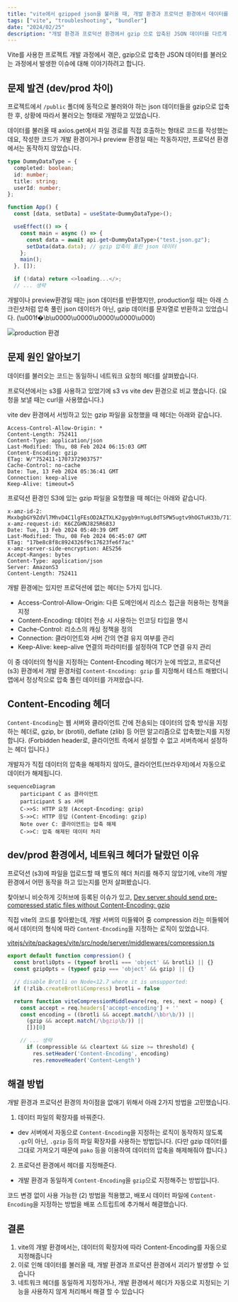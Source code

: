 ```yaml
---
title: "vite에서 gzipped json을 불러올 때, 개발 환경과 프로덕션 환경에서 데이터를 다르게 불러오는 이슈 트러블슈팅"
tags: ["vite", "troubleshooting", "bundler"]
date: "2024/02/25"
description: "개발 환경과 프로덕션 환경에서 gzip 으로 압축된 JSON 데이터를 다르게 가져오는 이슈에 대해 알아봅니다"
---
```


Vite를 사용한 프로젝트 개발 과정에서 겪은, gzip으로 압축한 JSON 데이터를 불러오는 과정에서 발생한 이슈에 대해 이야기하려고 합니다.

## 문제 발견 (dev/prod 차이)

프로젝트에서 `/public` 폴더에 동적으로 불러와야 하는 json 데이터들을 gzip으로 압축한 후, 상황에 따라서 불러오는 형태로 개발하고 있었습니다.

데이터를 불러올 때 axios.get에서 파일 경로를 직접 호출하는 형태로 코드를 작성했는데요, 작성한 코드가 개발 환경이거나 preview 환경일 때는 작동하지만, 프로덕션 환경에서는 동작하지 않았습니다.

```ts showLineNumbers
type DummyDataType = {
  completed: boolean;
  id: number;
  title: string;
  userId: number;
};

function App() {
  const [data, setData] = useState<DummyDataType>();

  useEffect(() => {
    const main = async () => {
      const data = await api.get<DummyDataType>("test.json.gz");
      setData(data.data); // gzip 압축이 풀린 json 데이터
    };
    main();
  }, []);

  if (!data) return <>loading...</>;
  // ... 생략
```

개발이나 preview환경일 때는 json 데이터를 반환했지만, production일 때는 아래 스크린샷처럼 압축 풀린 json 데이터가 아닌, gzip 데이터를 문자열로 반환하고 있었습니다. (\u001f�\b\u0000\u0000\u0000\u0000\u000)

![production 환경](/images/20240225203225.png)

## 문제 원인 알아보기

데이터를 불러오는 코드는 동일하니 네트워크 요청의 헤더를 살펴봤습니다.

프로덕션에서는 s3를 사용하고 있었기에 s3 vs vite dev 환경으로 비교 했습니다. (요청을 보낼 때는 curl을 사용했습니다.)

vite dev 환경에서 서빙하고 있는 gzip 파일을 요청했을 때 헤더는 아래와 같습니다.

```plaintext showLineNumbers
Access-Control-Allow-Origin: *
Content-Length: 752411
Content-Type: application/json
Last-Modified: Thu, 08 Feb 2024 06:15:03 GMT
Content-Encoding: gzip
ETag: W/"752411-1707372903757"
Cache-Control: no-cache
Date: Tue, 13 Feb 2024 05:36:41 GMT
Connection: keep-alive
Keep-Alive: timeout=5
```

프로덕션 환경인 S3에 있는 gzip 파일을 요청했을 때 헤더는 아래와 같습니다.

```plaintext showLineNumbers
x-amz-id-2: MxxbgbGY9ZdVl7MhvD4C1lgFEsOD2AZTXLK2gygb9nYugL0dTSPW5ugtv9hOGTuH33b/711t/lk=
x-amz-request-id: K6CZGHNJ825R683J
Date: Tue, 13 Feb 2024 05:40:39 GMT
Last-Modified: Thu, 08 Feb 2024 06:45:07 GMT
ETag: "17be8c8f8c8924326f9c17623fe6f7ac"
x-amz-server-side-encryption: AES256
Accept-Ranges: bytes
Content-Type: application/json
Server: AmazonS3
Content-Length: 752411
```

개발 환경에는 있지만 프로덕션에 없는 헤더는 5가지 입니다.

- Access-Control-Allow-Origin: 다른 도메인에서 리소스 접근을 허용하는 정책을 지정
- Content-Encoding: 데이터 전송 시 사용하는 인코딩 타입을 명시
- Cache-Control: 리소스의 캐싱 정책을 정의
- Connection: 클라이언트와 서버 간의 연결 유지 여부를 관리
- Keep-Alive: keep-alive 연결의 파라미터를 설정하여 TCP 연결 유지 관리

이 중 데이터의 형식을 지정하는 Content-Encoding 헤더가 눈에 띄었고, 프로덕션 (s3) 환경에서 개발 환경처럼 `Content-Encoding: gzip` 를 지정해서 테스트 해봤더니 앱에서 정상적으로 압축 풀린 데이터를 가져왔습니다.

## Content-Encoding 헤더

`Content-Encoding`는 웹 서버와 클라이언트 간에 전송되는 데이터의 압축 방식을 지정하는 헤더로, gzip, br (brotil), deflate (zlib) 등 어떤 알고리즘으로 압축했는지를 지정합니다. (Forbidden header로, 클라이언트 측에서 설정할 수 없고 서버측에서 설정하는 헤더 입니다.)

개발자가 직접 데이터의 압축을 해제하지 않아도, 클라이언트(브라우저)에서 자동으로 데이터가 해제됩니다.

```
sequenceDiagram
    participant C as 클라이언트
    participant S as 서버
    C->>S: HTTP 요청 (Accept-Encoding: gzip)
    S->>C: HTTP 응답 (Content-Encoding: gzip)
    Note over C: 클라이언트는 압축 해제
    C->>C: 압축 해제된 데이터 처리
```

## dev/prod 환경에서, 네트워크 헤더가 달랐던 이유

프로덕션 (s3)에 파일을 업로드할 때 별도의 헤더 처리를 해주지 않았기에, vite의 개발 환경에서 어떤 동작을 하고 있는지를 먼저 살펴봤습니다.

찾아보니 비슷하게 깃허브에 등록된 이슈가 있고, [Dev server should send pre-compressed static files without Content-Encoding: gzip](https://github.com/vitejs/vite/issues/12266)

직접 vite의 코드를 찾아봤는데, 개발 서버의 미들웨어 중 compression 라는 미들웨어에서 데이터의 형식에 따라 `Content-Encoding`을 지정하는 로직이 있었습니다.

[vitejs/vite/packages/vite/src/node/server/middlewares/compression.ts](https://github.com/vitejs/vite/blob/main/packages/vite/src/node/server/middlewares/compression.ts#L54)

```ts showLineNumbers
export default function compression() {
  const brotliOpts = (typeof brotli === 'object' && brotli) || {}
  const gzipOpts = (typeof gzip === 'object' && gzip) || {}

  // disable Brotli on Node<12.7 where it is unsupported:
  if (!zlib.createBrotliCompress) brotli = false

  return function viteCompressionMiddleware(req, res, next = noop) {
    const accept = req.headers['accept-encoding'] + ''
    const encoding = ((brotli && accept.match(/\bbr\b/)) ||
      (gzip && accept.match(/\bgzip\b/)) ||
      [])[0]

    // ... 생략
      if (compressible && cleartext && size >= threshold) {
        res.setHeader('Content-Encoding', encoding)
        res.removeHeader('Content-Length')
```

## 해결 방법

개발 환경과 프로덕션 환경의 차이점을 없애기 위해서 아래 2가지 방법을 고민했습니다.

1. 데이터 파일의 확장자를 바꿔준다.

- dev 서버에서 자동으로 `Content-Encoding`을 지정하는 로직이 동작하지 않도록 `.gz`이 아닌, `.gzip` 등의 파일 확장자를 사용하는 방법입니다. (다만 gzip 데이터를 그대로 가져오기 때문에 `pako` 등을 이용하여 데이터의 압축을 해제해줘야 합니다.)

2. 프로덕션 환경에서 헤더를 지정해준다.

- 개발 환경과 동일하게 `Content-Encoding`을 `gzip`으로 지정해주는 방법입니다.

코드 변경 없이 사용 가능한 (2) 방법을 적용했고, 배포시 데이터 파일에 `Content-Encoding`을 지정하는 방법을 배포 스트립트에 추가해서 해결했습니다.

## 결론

1. vite의 개발 환경에서는, 데이터의 확장자에 따라 Content-Encoding를 자동으로 지정해줍니다
2. 이로 인해 데이터를 불러올 때, 개발 환경과 프로덕션 환경에서 괴리가 발생할 수 있습니다
3. 네트워크 헤더를 동일하게 지정하거나, 개발 환경에서 헤더가 자동으로 지정되는 기능을 사용하지 않게 처리해서 해결 할 수 있습니다
